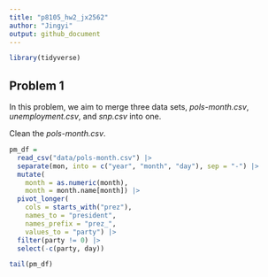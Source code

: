 ```yaml
---
title: "p8105_hw2_jx2562"
author: "Jingyi"
output: github_document
---
```


```r
library(tidyverse)
```

## Problem 1

In this problem, we aim to merge three data sets, _pols-month.csv_, _unemployment.csv_, and _snp.csv_ into one. 

Clean the _pols-month.csv_.
```r
pm_df =
  read_csv("data/pols-month.csv") |>
  separate(mon, into = c("year", "month", "day"), sep = "-") |>
  mutate(
    month = as.numeric(month),
    month = month.name[month]) |>
  pivot_longer(
    cols = starts_with("prez"),
    names_to = "president",
    names_prefix = "prez_",
    values_to = "party") |>
  filter(party != 0) |>
  select(-c(party, day))

tail(pm_df)

```


